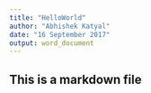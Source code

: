 ```yaml
---
title: "HelloWorld"
author: "Abhishek Katyal"
date: "16 September 2017"
output: word_document
---
```



## This is a markdown file

